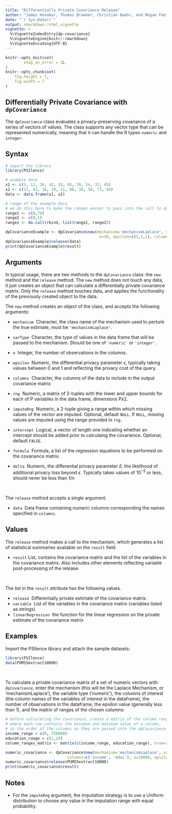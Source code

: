 ```yaml
---
title: "Differentially Private Covariance Release"
author: "James Honaker, Thomas Brawner, Christian Baehr, and Megan Fantes"
date: "`r Sys.Date()`"
output: rmarkdown::html_vignette
vignette: >
  %\VignetteIndexEntry{dp-covariance}
  %\VignetteEngine{knitr::rmarkdown}
  %\VignetteEncoding{UTF-8}
---
```


```r
knitr::opts_knit$set(
        stop_on_error = 2L
)
knitr::opts_chunk$set(
    fig.height = 7,
    fig.width = 7
)
```

Differentially Private Covariance with `dpCovariance`
-----------------------------------------

The `dpCovariance` class evaluates a privacy-preserving covariance of a series of vectors of values. The class supports any vector type that can be represented numerically, meaning that it can handle the R types `numeric` and `integer`.

<!--
Differential privacy is a rigorous mathematical framework for making statistical information about private datasets available. This is done in such a way that guarantees that information about specific individuals in the dataset does not leak out. Differentially private estimates of various statistics are available in this package.  For example, the `mean.release()` function releases a mean of a variable, while adding a precise about of noise to guarantee `epsilon` differential privacy.

The privacy loss parameter `epsilon` is chosen by the user and represents the degree of privacy preservation guaranteed to each observation in the data when releasing information. Typically this is valued between 0 and 1; as the value gets smaller, the level of privacy protection grows. However, greater privacy protection means more noise must be added to the true mean to achieve the desired amount of privacy. Therefore, as epsilon grows smaller, the privacy protection becomes greater, but the accuracy of the statistical release becomes weaker.

There is an additional definition of differential privacy known as `epsilon-delta` differential privacy. The additional privacy loss parameter `delta` is chosen by the user and represents how likely the privacy loss for a given dataset is more than epsilon. In other words, `delta` is the chance that additional privacy loss beyond `epsilon` occurs. This value should be very small, on the order of `2^-30`, and never greater than `1/n^2` (where n is the size of the database). Similar to `epsilon`, as the value of `delta` grows smaller, the level of privacy increases, but the accuracy decreases.

The user must manually specify the number of observations, variable type, and range of the data of interest.
-->

Syntax
------

```r
# import the library
library(PSIlence)

# example data
x1 <- c(3, 12, 20, 42, 33, 65, 70, 54, 33, 45)
x2 <- c(11, 42, 16, 20, 21, 86, 30, 50, 73, 94)
data <- data.frame(x1, x2)

# range of the example data
# we do this here to make the ranges easier to pass into the call to dpCovariance
range1 <- c(0,70)
range2 <- c(0,1)
ranges <- do.call(rbind, list(range1, range2))

dpCovarianceExample <- dpCovariance$new(mechanism='mechanismLaplace', varType='numeric',
                                         n=10, epsilon=c(1,1,1), columns = c('x1', 'x2'), rng=ranges)
dpCovarianceExample$release(data)
print(dpCovarianceExample$result)
```

Arguments
---------

In typical usage, there are two methods to the `dpCovariance` class: the `new` method and the `release` method. The `new` method does not touch any data, it just creates an object that can calculate a differentially private covariance matrix. Only the `release` method touches data, and applies the functionality of the previously created object to the data.

The `new` method creates an object of the class, and accepts the following arguments:

* `mechanism` \ Character, the class name of the mechanism used to perturb the true estimate, must be `'mechanismLaplace'`.

* `varType` \ Character, the type of values in the data frame that will be passed to the mechanism. Should be one of `'numeric'` or `'integer'`.

* `n` \ Integer, the number of observations in the columns.

* `epsilon` \ Numeric, the differential privacy parameter $\epsilon$, typically taking values between 0 and 1 and reflecting the privacy cost of the query.

* `columns` \ Character, the columns of the data to include in the output covariance matrix

* `rng` \ Numeric, a matrix of 2-tuples with the lower and upper bounds for each of P variables in the data frame, dimensions Px2.

* `imputeRng` \ Numeric, a 2-tuple giving a range within which missing values of the vector are imputed. Optional, default `NULL`. If `NULL`, missing values are imputed using the range provided in `rng`.

* `intercept` \ Logical, a vector of length one indicating whether an intercept should be added prior to calculaing the covarience. Optional, default `FALSE`.

* `formula` \ Formula, a list of the regression equations to be performed on the covariance matrix.

* `delta` \ Numeric, the differential privacy parameter $\delta$, the likelihood of additional privacy loss beyond $\epsilon$. Typically takes values of $10^{-5}$ or less, should never be less than $1/n$

&nbsp;

The `release` method accepts a single argument.

* `data` \ Data frame containing numeric columns corresponding the names specified in `columns`.

Values
------

The `release` method makes a call to the mechanism, which generates a list of statistical summaries available on the `result` field.

* `result` List, contains the covariance matrix and the list of the variables in the covariance matrix. Also includes other elements reflecting variable post-processing of the release.

&nbsp;

The list in the `result` attribute has the following values.

* `release` \ Differentially private estimate of the covariance matrix.
* `variable` \ List of the variables in the covariance matrix (variables listed as strings)
* `linearRegression` \ the function for the linear regression on the private estimate of the covariance matrix

Examples
------

Import the PSIlence library and attach the sample datasets:

```r
library(PSIlence)
data(PUMS5extract10000)
```

&nbsp;

To calculate a private covariance matrix of a set of numeric vectors with `dpCovariance`, enter the mechanism (this will be the Laplace Mechanism, or 'mechanismLaplace'), the variable type ('numeric'), the columns of interest (the column names of the variables of interest in the dataframe), the number of observations in the dataframe, the epsilon value (generally less than 1), and the matrix of ranges of the chosen columns:

```r
# before calculating the covariance, create a matrix of the column ranges,
# where each row contains the minimum and maximum value of a column,
# in the order of the columns as they are passed into the dpCovariance call
income_range = c(0, 750000)
education_range = c(1,16)
column_ranges_matrix <- matrix(c(income_range, education_range), nrow=2, ncol=2, byrow=TRUE)

numeric_covariance <- dpCovariance$new(mechanism='mechanismLaplace', varType='numeric',
                           columns=c('income', 'educ'), n=10000, epsilon=c(0.1,0.1,0.1), rng=column_ranges_matrix)
numeric_covariance$release(PUMS5extract10000)
print(numeric_covariance$result)
```

Notes
------
* For the `imputeRng` argument, the imputation strategy is to use a Uniform distribution to choose any value in the imputation range with equal probability.
